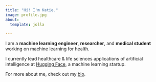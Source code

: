 ```yaml
---
title: "Hi! I'm Katie."
image: profile.jpg
about:
  template: jolla

---
```


I am a **machine learning engineer**, **researcher**, and **medical student** working on machine learning for health.

I currently lead healthcare & life sciences applications of artificial intelligence at [Hugging Face](https://huggingface.co), a machine learning startup.

For more about me, check out my [bio](bio.html).
